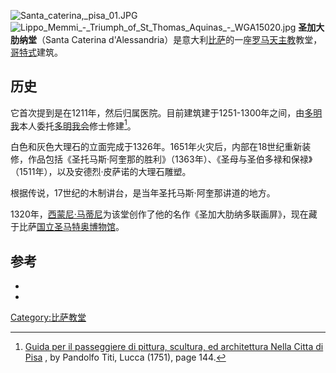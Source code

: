 {{coord|43|43|17.07|N|10|24|12.95|E|display=title}}
[[Image:Santa_caterina,_pisa_01.JPG|thumb]]
[[File:Lippo_Memmi_-_Triumph_of_St_Thomas_Aquinas_-_WGA15020.jpg|thumb]]
'''圣加大肋纳堂'''（Santa Caterina d'Alessandria）是意大利[[比萨|比萨]]的一座[[罗马天主教|罗马天主教]]教堂，[[哥特式|哥特式]]建筑。

==历史==
它首次提到是在1211年，然后归属医院。目前建筑建于1251-1300年之间，由[[多明我|多明我]]本人委托[[多明我会|多明我会]]修士修建<ref>[https://books.google.com/books?id=xKdhAAAAcAAJ Guida per il passeggiere di pittura, scultura, ed architettura Nella Citta di Pisa] {{Wayback|url=https://books.google.com/books?id=xKdhAAAAcAAJ |date=20160503045719 }}, by Pandolfo Titi, Lucca (1751), page 144.</ref>。

白色和灰色大理石的立面完成于1326年。1651年火灾后，内部在18世纪重新装修，作品包括《圣托马斯·阿奎那的胜利》（1363年）、《圣母与圣伯多禄和保禄》（1511年），以及安德烈·皮萨诺的大理石雕塑。 

根据传说，17世纪的木制讲台，是当年圣托马斯·阿奎那讲道的地方。

1320年，[[西蒙尼·马蒂尼|西蒙尼·马蒂尼]]为该堂创作了他的名作《圣加大肋纳多联画屏》，现在藏于比萨[[国立圣马特奥博物馆|国立圣马特奥博物馆]]。

==参考==
{{Reflist}}
*{{cite book|first=U. |last=Barsali|author2=U. Castelli |author3=R. Gagetti |author4=O. Parra |title=Storia e Capolavori di Pisa|publisher=Bonechi|year=1999|location=Florence}}
*{{cite book|first=Roberto|last=Donati|title=Pisa. Arte e storia|publisher=Plurigraf|location=Narni}}
[[Category:比萨教堂|Category:比萨教堂]]